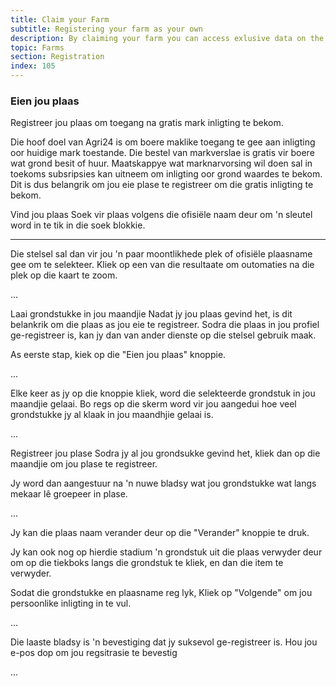 ```yaml
---
title: Claim your Farm
subtitle: Registering your farm as your own
description: By claiming your farm you can access exlusive data on the property
topic: Farms
section: Registration
index: 105
---
```


### Eien jou plaas

Registreer jou plaas om toegang na gratis mark inligting te bekom.

Die hoof doel van Agri24 is om boere maklike toegang te gee aan inligting oor huidige mark toestande. Die bestel van markverslae is gratis vir boere wat grond besit of huur. Maatskappye wat marknarvorsing wil doen sal in toekoms subsripsies kan uitneem om inligting oor grond waardes te bekom. Dit is dus belangrik om jou eie plase te registreer om die gratis inligting te bekom.

Vind jou plaas
Soek vir plaas volgens die ofisiële naam deur om 'n sleutel word in te tik in die soek blokkie.

---

Die stelsel sal dan vir jou 'n paar moontlikhede plek of ofisiële plaasname gee om te selekteer. Kliek op een van die resultaate om outomaties na die plek op die kaart te zoom.

...

Laai grondstukke in jou maandjie
Nadat jy jou plaas gevind het, is dit belankrik om die plaas as jou eie te registreer. Sodra die plaas in jou profiel ge-registreer is, kan jy dan van ander dienste op die stelsel gebruik maak.

As eerste stap, kiek op die "Eien jou plaas" knoppie.

...

Elke keer as jy op die knoppie kliek, word die selekteerde grondstuk in jou maandjie gelaai. Bo regs op die skerm word vir jou aangedui hoe veel grondstukke jy al klaak in jou maandhjie gelaai is.

...

Registreer jou plase
Sodra jy al jou grondsukke gevind het, kliek dan op die maandjie om jou plase te registreer.

Jy word dan aangestuur na 'n nuwe bladsy wat jou grondstukke wat langs mekaar lê groepeer in plase.

...

Jy kan die plaas naam verander deur op die "Verander" knoppie te druk.

Jy kan ook nog op hierdie stadium 'n grondstuk uit die plaas verwyder deur om op die tiekboks langs die grondstuk te kliek, en dan die item te verwyder.

Sodat die grondstukke en plaasname reg lyk, Kliek op "Volgende" om jou persoonlike inligting in te vul.

...

Die laaste bladsy is 'n bevestiging dat jy suksevol ge-registreer is. Hou jou e-pos dop om jou regsitrasie te bevestig

...